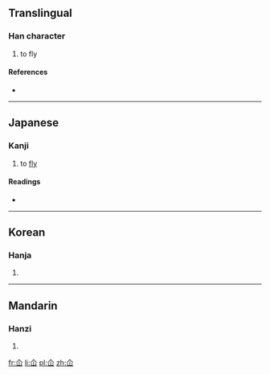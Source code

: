 ==Translingual==

===Han character===
{{Han char|rn=9|rad=人|as=03|sn=5|four=8077<sub>0</sub>|canj=人山 (OU), X人山 (XOU)|ids=⿱[[人]][[山]]}}

# to fly

====References====
* {{Han ref|kx=0092.140|dkj=00375|dj=0196.040|hdz=10111.070|uh=4EDA|ud=20186|bh=C96A|bd=51562}}

----

==Japanese==
{{attention|ja}}

===Kanji===
{{ja-kanji|grade=uc|rs=人03}}

# to [[fly]]

====Readings====
* {{ja-readings|on=[[けん]] (ken)|kun=[[とぶ]] (tobu)}}

----

==Korean==

===Hanja===
{{ko-hanja|hangeul=헌|rv=heon|mr=hŏn}}

# {{defn|lang=ko|sort=人03}}

----

==Mandarin==

===Hanzi===
{{cmn-hanzi|pin=[[xiān]] ([[xian1]])|wg=hsien<sup>1</sup>}}

# {{defn|lang=cmn|sort=人03}}

[[fr:仚]]
[[li:仚]]
[[pl:仚]]
[[zh:仚]]